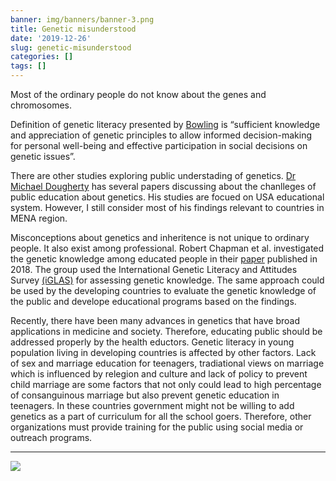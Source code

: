 ```yaml
---
banner: img/banners/banner-3.png
title: Genetic misunderstood
date: '2019-12-26'
slug: genetic-misunderstood
categories: []
tags: []
---
```


Most of the ordinary people do not know about the genes and chromosomes. 

Definition of genetic literacy presented by [Bowling](https://www.ncbi.nlm.nih.gov/pmc/articles/PMC2206067/) is “sufficient knowledge and appreciation of genetic principles to allow informed decision-making for personal well-being and effective participation in social decisions on genetic issues”.

There are other studies exploring public understading of genetics. [Dr Michael Dougherty](https://www.linkedin.com/in/michael-dougherty-phd-b423919/) has several papers discussing about the chanlleges of public education about genetics. His studies are focued on USA educational system. However, I still consider most of his findings relevant to countries in MENA region. 


Misconceptions about genetics and inheritence is not unique to ordinary people. It also exist among professional. Robert Chapman et al. investigated the genetic knowledge among educated people in their [paper](https://link.springer.com/article/10.1007/s12687-018-0363-7) published in 2018. The group used the International Genetic Literacy and Attitudes Survey [(iGLAS)](https://tagc.world/iglas/) for assessing genetic knowledge. The same approach could be used by the developing countries to evaluate the genetic knowledge of the public and develope educational programs based on the findings.

Recently, there have been many advances in genetics that have broad applications in medicine and society. Therefore, educating public should be addressed properly by the health eductors. Genetic literacy in young population living in developing countries is affected by other factors. Lack of sex and marriage education for teenagers, tradiational views on marriage which is influenced by relegion and culture and lack of policy to prevent child marriage are some factors that not only could lead to high percentage of consanguinous marriage but also prevent genetic education in teenagers. In these countries government might not be willing to add genetics as a part of curriculum for all the school goers. Therefore, other organizations must provide training for the public using social media or outreach programs.

---

![](/Users/esmat/Documents/personal_website/update_genomics_blog/update_genomics_blog/static/blog/2019-12-26-genetic-misunderstood_files/misconcept.png)
